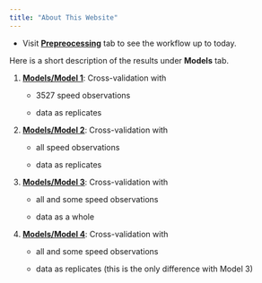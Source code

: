 ```yaml
---
title: "About This Website"
---
```


- Visit [**Prepreocessing**](Vignettes/dp.html) tab to see the workflow up to today.

Here is a short description of the results under **Models** tab.

1. [**Models/Model 1**](Vignettes/PT_1.html): Cross-validation with 

    - 3527 speed observations
    
    - data as replicates

2. [**Models/Model 2**](Vignettes/PT_2.html): Cross-validation with

    - all speed observations
    
    - data as replicates

3. [**Models/Model 3**](Vignettes/PT_3.html): Cross-validation with

    - all and some speed observations
    
    - data as a whole

4. [**Models/Model 4**](Vignettes/PT_4.html): Cross-validation with

    - all and some speed observations
    
    - data as replicates (this is the only difference with Model 3)